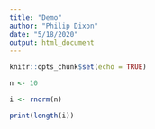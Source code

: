 ---
title: "Demo"
author: "Philip Dixon"
date: "5/18/2020"
output: html_document
---

```{r setup, include=FALSE}
knitr::opts_chunk$set(echo = TRUE)
```

```{r init}
n <- 10
```

```{r long, cache=T}
i <- rnorm(n)
```

```{r results}
print(length(i))
```
